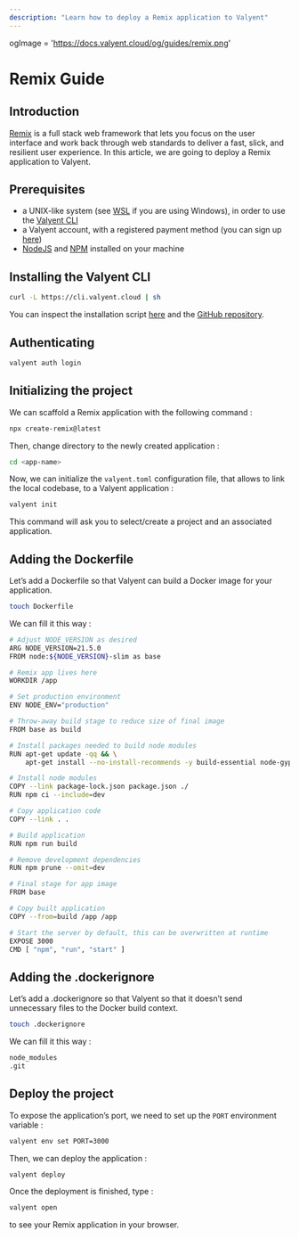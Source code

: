 ```yaml
---
description: "Learn how to deploy a Remix application to Valyent"
---
```


ogImage = 'https://docs.valyent.cloud/og/guides/remix.png'

# Remix Guide

## Introduction

[Remix](https://remix.run) is a full stack web framework that lets you focus on the user interface and work back through web standards to deliver a fast, slick, and resilient user experience. In this article, we are going to deploy a Remix application to Valyent.

## Prerequisites

- a UNIX-like system (see [WSL](https://learn.microsoft.com/en-us/windows/wsl/install) if you are using Windows), in order to use the [Valyent CLI](https://docs.valyent.cloud/cli)
- a Valyent account, with a registered payment method (you can sign up [here](https://console.valyent.cloud/auth/sign-up))
- [NodeJS](https://nodejs.org) and [NPM](https://www.npmjs.com) installed on your machine

## Installing the Valyent CLI

```bash
curl -L https://cli.valyent.cloud | sh
```

You can inspect the installation script [here](https://cli.valyent.cloud) and the [GitHub repository](https://github.com/valyentdev/cli).

## Authenticating

```bash
valyent auth login
```

## Initializing the project

We can scaffold a Remix application with the following command :

```bash
npx create-remix@latest
```

Then, change directory to the newly created application :

```bash
cd <app-name>
```

Now, we can initialize the `valyent.toml` configuration file, that allows to link the local codebase, to a Valyent application :

```bash
valyent init
```

This command will ask you to select/create a project and an associated application.

## Adding the Dockerfile

Let’s add a Dockerfile so that Valyent can build a Docker image for your application.

```bash
touch Dockerfile
```

We can fill it this way :

```bash
# Adjust NODE_VERSION as desired
ARG NODE_VERSION=21.5.0
FROM node:${NODE_VERSION}-slim as base

# Remix app lives here
WORKDIR /app

# Set production environment
ENV NODE_ENV="production"

# Throw-away build stage to reduce size of final image
FROM base as build

# Install packages needed to build node modules
RUN apt-get update -qq && \
    apt-get install --no-install-recommends -y build-essential node-gyp pkg-config python-is-python3

# Install node modules
COPY --link package-lock.json package.json ./
RUN npm ci --include=dev

# Copy application code
COPY --link . .

# Build application
RUN npm run build

# Remove development dependencies
RUN npm prune --omit=dev

# Final stage for app image
FROM base

# Copy built application
COPY --from=build /app /app

# Start the server by default, this can be overwritten at runtime
EXPOSE 3000
CMD [ "npm", "run", "start" ]
```

## Adding the .dockerignore

Let’s add a .dockerignore so that Valyent so that it doesn’t send unnecessary files to the Docker build context.

```bash
touch .dockerignore
```

We can fill it this way :

```bash
node_modules
.git
```

## Deploy the project

To expose the application’s port, we need to set up the `PORT` environment variable :

```bash
valyent env set PORT=3000
```

Then, we can deploy the application :

```bash
valyent deploy
```

Once the deployment is finished, type :

```bash
valyent open
```

to see your Remix application in your browser.
